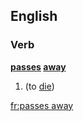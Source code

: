==English==

===Verb===
'''[[passes]] [[away]]'''

# {{euphemistic}} {{third-person singular of|pass away}} (to [[die]])

[[fr:passes away]]